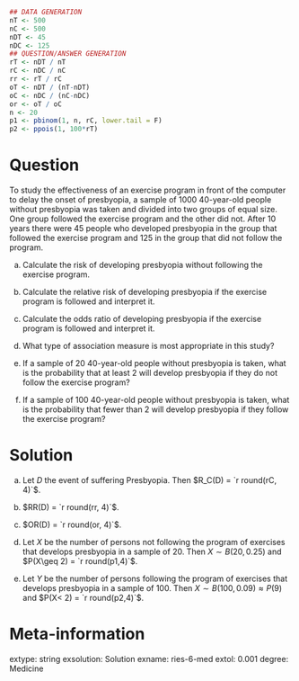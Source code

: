 ```r
## DATA GENERATION
nT <- 500
nC <- 500
nDT <- 45
nDC <- 125
## QUESTION/ANSWER GENERATION
rT <- nDT / nT
rC <- nDC / nC
rr <- rT / rC
oT <- nDT / (nT-nDT)
oC <- nDC / (nC-nDC)
or <- oT / oC
n <- 20
p1 <- pbinom(1, n, rC, lower.tail = F)
p2 <- ppois(1, 100*rT)
```

Question
========

To study the effectiveness of an exercise program in front of the computer to delay the onset of presbyopia, a sample of 1000 40-year-old people without presbyopia was taken and divided into two groups of equal size. One group followed the exercise program and the other did not. After 10 years there were 45 people who developed presbyopia in the group that followed the exercise program and 125 in the group that did not follow the program.

a.  Calculate the risk of developing presbyopia without following the exercise program.

a.   Calculate the relative risk of developing presbyopia if the exercise program is followed and interpret it.

a.  Calculate the odds ratio of developing presbyopia if the exercise program is followed and interpret it.

a.  What type of association measure is most appropriate in this study?

a.  If a sample of 20 40-year-old people without presbyopia is taken, what is the probability that at least 2 will develop presbyopia if they do not follow the exercise program?

a.  If a sample of 100 40-year-old people without presbyopia is taken, what is the probability that fewer than 2 will develop presbyopia if they follow the exercise program?

Solution
========
a.  Let $D$ the event of suffering Presbyopia. Then $R_C(D) = `r round(rC, 4)`$.

a.  $RR(D) = `r round(rr, 4)`$.

a.  $OR(D) = `r round(or, 4)`$.

a.  Let $X$ be the number of persons not following the program of exercises that develops presbyopia in a sample of 20. Then $X\sim B(20, 0.25)$ and $P(X\geq 2) = `r round(p1,4)`$.

a.  Let $Y$ be the number of persons following the program of exercises that develops presbyopia in a sample of 100. Then $X\sim B(100, 0.09)\approx P(9)$ and $P(X< 2) = `r round(p2,4)`$.

Meta-information 
================
extype: string
exsolution: Solution
exname: ries-6-med
extol: 0.001
degree: Medicine
 
